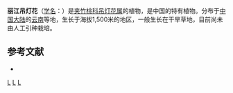 {{Speciesbox
| genus = Ceropegia
| species = aridicola
| authority = W. W. Sm.
}}

'''丽江吊灯花'''（[[学名|学名]]：{{lang|la|''Ceropegia aridicola''}}）是[[夹竹桃科|夹竹桃科]][[吊灯花属|吊灯花属]]的植物，是中国的特有植物。分布于[[中国大陆|中国大陆]]的[[云南|云南]]等地，生长于海拔1,500米的地区，一般生长在干旱草地，目前尚未由人工引种栽培。

== 参考文献 ==
<div class="references-small">
* {{cite web| url =http://www.bioinfo.cn/db05/KmzwSpecies.php?action=view&id=1599| title =丽江吊灯花| work =《中国高等植物数据库全库》| publisher =中国科学院微生物研究所| author =昆明植物研究所| accessdate =2009-02-22| deadurl =yes| archiveurl =https://web.archive.org/web/20160305051653/http://www.bioinfo.cn/db05/KmzwSpecies.php?action=view&id=1599| archivedate =2016-03-05}}
</div>
{{Taxonbar|from=Q5064748}}

[[Category:吊灯花属|L]]
[[Category:中国特有植物|L]]
[[Category:云南植物|L]]